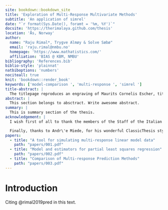 ```yaml
---
site: bookdown::bookdown_site
title: 'Exploration of Multi-Response Multivariate Methods'
subtitle: 'An application of simrel'
date: "`r format(Sys.Date(), foramt = '%m, %Y')`"
docsite: 'https://therimalaya.github.com/thesis'
location: 'Ås, Norway'
author:
  name: "Raju Rimal*, Trygve Almøy & Solve Sæbø"
  email: 'raju.rimal@nmbu.no'
  homepage: 'https://www.mathatistics.com/'
  affiliation: 'BIAS @ KBM, NMBU'
bibliography: 'References.bib'
biblio-style: 'plainnat'
natbiboptions: 'numbers'
nociteall: true
knit: 'bookdown::render_book'
keywords: ['model-comparison ', 'multi-response ', 'simrel ']
title-abstract: |
  The titlepage reproduces an engraving of Maurits Cornelis Escher, titled \emph{Plane Filling with Birds} (the picture is obtained from \url{http://www.mcescher.com/}).
abstract: |
  This section belongs to absctract. Write awesome abstract.
summary: |
  This is summary section of the thesis.
acknowledgement: |
  I wish first of all to thank the members of the Staff of the Italian \TeX{} and \LaTeX{} User Group, in particular Prof.~Enrico Gregorio, for their invaluable aid during the writing of this work, the detailed explanations, the patience and the precision in the suggestions, the supplied solutions, the competence and the kindness. Thanks also to all the people who have discussed with me on the forum of the Group, prodigal of precious observations and good advices.

  Finally, thanks to Andr\'e Miede, for his wonderful ClassicThesis style, and to Daniel Gottschlag, who gave to me the hint for this original reworking.
papers:
  - title: "A tool for simulating multi-response linear model data"
    path: "papers/001.pdf"
  - title: "Model and estimators for partial least squares regression"
    path: "papers/002.pdf"
  - title: "Comparison of Multi-response Prediction Methods"
    path: "papers/003.pdf"
---
```


# Introduction

Citing @rimal2019pred in this text.

